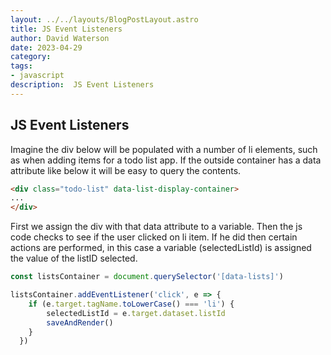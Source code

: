 ```yaml
---
layout: ../../layouts/BlogPostLayout.astro
title: JS Event Listeners
author: David Waterson
date: 2023-04-29
category: 
tags:
- javascript
description:  JS Event Listeners
---
```


## JS Event Listeners

Imagine the div below will be populated with a number of li elements, such as when adding items for a todo list app. If the outside container has a data
attribute like below it will be easy to query the contents.

```html
<div class="todo-list" data-list-display-container>
...
</div>
```
First we assign the div with that data attribute to a variable. Then the js code checks to see if the user clicked on li item.
If he did then certain actions are performed, in this case a variable (selectedListId) is assigned the value of the listID selected.

```js
const listsContainer = document.querySelector('[data-lists]')

listsContainer.addEventListener('click', e => {
    if (e.target.tagName.toLowerCase() === 'li') {
        selectedListId = e.target.dataset.listId
        saveAndRender()
    }
  })

```



    
